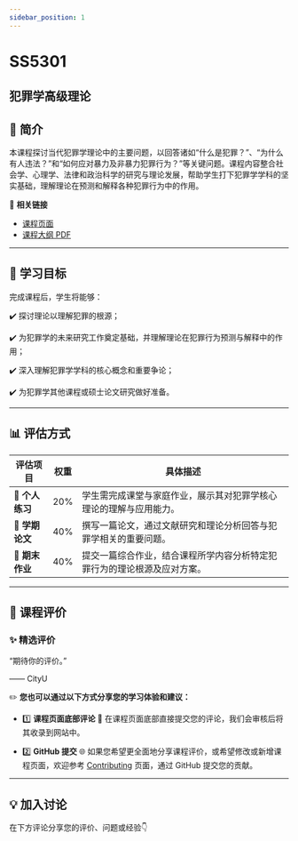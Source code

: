 ```yaml
---
sidebar_position: 1
---
```


# SS5301
## 犯罪学高级理论

## **📘 简介**
本课程探讨当代犯罪学理论中的主要问题，以回答诸如“什么是犯罪？”、“为什么有人违法？”和“如何应对暴力及非暴力犯罪行为？”等关键问题。课程内容整合社会学、心理学、法律和政治科学的研究与理论发展，帮助学生打下犯罪学学科的坚实基础，理解理论在预测和解释各种犯罪行为中的作用。

🔗 **相关链接**
- [课程页面](https://www.cityu.edu.hk/catalogue/pg/202526/course/SS5301.htm)
- [课程大纲 PDF](https://www.cityu.edu.hk/catalogue/pg/202526/course/SS5301.pdf)

---

## **🎯 学习目标**

完成课程后，学生将能够：

✔️ 探讨理论以理解犯罪的根源；

✔️ 为犯罪学的未来研究工作奠定基础，并理解理论在犯罪行为预测与解释中的作用；

✔️ 深入理解犯罪学学科的核心概念和重要争论；

✔️ 为犯罪学其他课程或硕士论文研究做好准备。

---

## **📊 评估方式**

| **评估项目**             | **权重** | **具体描述**                                                                                       |
|------------------------|---------|---------------------------------------------------------------------------------------------------|
| **📝 个人练习**          | 20%     | 学生需完成课堂与家庭作业，展示其对犯罪学核心理论的理解与应用能力。                                               |
| **📄 学期论文**          | 40%     | 撰写一篇论文，通过文献研究和理论分析回答与犯罪学相关的重要问题。                                                 |
| **📄 期末作业**          | 40%     | 提交一篇综合作业，结合课程所学内容分析特定犯罪行为的理论根源及应对方案。                                            |

---

## **💬 课程评价**

### ✨ **精选评价**
<div className={commentStyles.commentBox}>
    <p className={commentStyles.commentText}>
        “期待你的评价。”
    </p>
    <p className={commentStyles.commentAuthor}>—— CityU</p>
</div>

✏️ **您也可以通过以下方式分享您的学习体验和建议：**

- 1️⃣ **课程页面底部评论**
💬 在课程页面底部直接提交您的评论，我们会审核后将其收录到网站中。

- 2️⃣ **GitHub 提交**
🌐 如果您希望更全面地分享课程评价，或希望修改或新增课程页面，欢迎参考 [Contributing](/contributing) 页面，通过 GitHub 提交您的贡献。

---

## **💡 加入讨论**

在下方评论分享您的评价、问题或经验👇
<Utterances />
